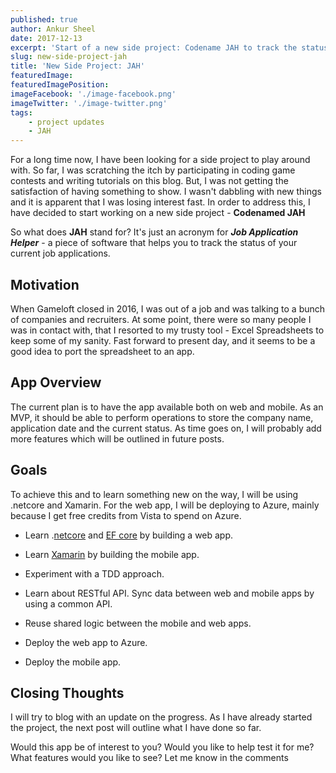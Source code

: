 ```yaml
---
published: true
author: Ankur Sheel
date: 2017-12-13
excerpt: 'Start of a new side project: Codename JAH to track the status of job application.'
slug: new-side-project-jah
title: 'New Side Project: JAH'
featuredImage:
featuredImagePosition:
imageFacebook: './image-facebook.png'
imageTwitter: './image-twitter.png'
tags:
    - project updates
    - JAH
---
```


For a long time now, I have been looking for a side project to play around with. So far, I was scratching the itch by
participating in coding game contests and writing tutorials on this blog. But, I was not getting the satisfaction of
having something to show. I wasn't dabbling with new things and it is apparent that I was losing interest fast. In order
to address this, I have decided to start working on a new side project - **Codenamed JAH**

So what does **JAH** stand for? It's just an acronym for **_Job Application Helper_** - a piece of software that helps
you to track the status of your current job applications.

## Motivation

When Gameloft closed in 2016, I was out of a job and was talking to a bunch of companies and recruiters. At some point,
there were so many people I was in contact with, that I resorted to my trusty tool - Excel Spreadsheets to keep some of
my sanity. Fast forward to present day, and it seems to be a good idea to port the spreadsheet to an app.

## App Overview

The current plan is to have the app available both on web and mobile. As an MVP, it should be able to perform operations
to store the company name, application date and the current status. As time goes on, I will probably add more features
which will be outlined in future posts.

## Goals

To achieve this and to learn something new on the way, I will be using .netcore and Xamarin. For the web app, I will be
deploying to Azure, mainly because I get free credits from Vista to spend on Azure.

-   Learn .[netcore](https://www.microsoft.com/net/learn/get-started/windows) and
    [EF core](https://docs.microsoft.com/en-us/ef/core/) by building a web app.

-   Learn [Xamarin](https://www.xamarin.com/) by building the mobile app.

-   Experiment with a TDD approach.

-   Learn about RESTful API. Sync data between web and mobile apps by using a common API.

-   Reuse shared logic between the mobile and web apps.

-   Deploy the web app to Azure.

-   Deploy the mobile app.

## Closing Thoughts

I will try to blog with an update on the progress. As I have already started the project, the next post will outline
what I have done so far.

Would this app be of interest to you? Would you like to help test it for me? What features would you like to see? Let me
know in the comments
